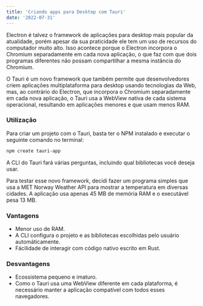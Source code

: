 ```yaml
---
title: 'Criando apps para Desktop com Tauri'
date: '2022-07-31'
---
```


Electron é talvez o framework de aplicações para desktop mais popular da atualidade, porém apesar da sua praticidade ele tem um uso de recursos do computador muito alto. Isso acontece porque o Electron incorpora o Chromium separadamente em cada nova aplicação, o que faz com que dois programas diferentes não possam compartilhar a mesma instância do Chromium.

O Tauri é um novo framework que também permite que desenvolvedores criem aplicações multiplataforma para desktop usando tecnologias da Web, mas, ao contrário do Electron, que incorpora o Chromium separadamente em cada nova aplicação, o Tauri usa a WebView nativa de cada sistema operacional, resultando em aplicações menores e que usam menos RAM.

### Utilização

Para criar um projeto com o Tauri, basta ter o NPM instalado e executar o seguinte comando no terminal:

```bash
npm create tauri-app
```

A CLI do Tauri fará várias perguntas, incluindo qual bibliotecas você deseja usar.

<BlogImage 
    src="/assets/posts/tauri-cli.png" 
    width="500px"
/>

Para testar esse novo framework, decidi fazer um programa simples que usa a MET Norway Weather API para mostrar a temperatura em diversas cidades. A aplicação usa apenas 45 MB de memória RAM e o executável pesa 13 MB.

<BlogImage
    src="/assets/posts/weather-app.png"
/>

### Vantagens

* Menor uso de RAM.
* A CLI configura o projeto e as bibliotecas escolhidas pelo usuário automáticamente.
* Fácilidade de interagir com código nativo escrito em Rust.

### Desvantagens

* Ecossistema pequeno e imaturo.
* Como o Tauri usa uma WebView diferente em cada plataforma, é necessário manter a aplicação compatível com todos esses navegadores.
